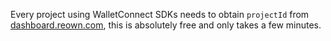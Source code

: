 Every project using WalletConnect SDKs needs to obtain `projectId` from [dashboard.reown.com](https://dashboard.reown.com/),
this is absolutely free and only takes a few minutes.
